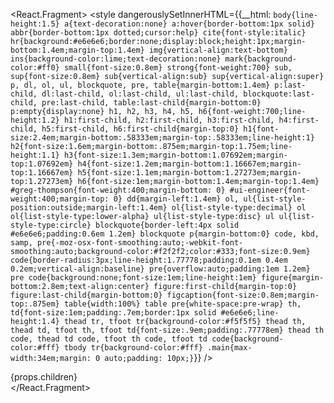 
  <React.Fragment>
    <Head>
      <title>Greg Thompson | thompsongl</title>
      <meta name='description' content='UI Engineer. Based in Omaha, NE' />
      <meta name='twitter:card' content='summary' />
      <meta name='twitter:site' content='@thompsongl' />
      <meta name='twitter:title' content='thompsongl' />
      <meta name='twitter:description' content='UI Engineer. Based in Omaha, NE' />
      <style dangerouslySetInnerHTML={{__html: `
        body{line-height:1.5} a{text-decoration:none} a:hover{border-bottom:1px solid} abbr{border-bottom:1px dotted;cursor:help} cite{font-style:italic} hr{background:#e6e6e6;border:none;display:block;height:1px;margin-bottom:1.4em;margin-top:1.4em} img{vertical-align:text-bottom} ins{background-color:lime;text-decoration:none} mark{background-color:#ff0} small{font-size:0.8em} strong{font-weight:700} sub, sup{font-size:0.8em} sub{vertical-align:sub} sup{vertical-align:super} p, dl, ol, ul, blockquote, pre, table{margin-bottom:1.4em} p:last-child, dl:last-child, ol:last-child, ul:last-child, blockquote:last-child, pre:last-child, table:last-child{margin-bottom:0} p:empty{display:none} h1, h2, h3, h4, h5, h6{font-weight:700;line-height:1.2} h1:first-child, h2:first-child, h3:first-child, h4:first-child, h5:first-child, h6:first-child{margin-top:0} h1{font-size:2.4em;margin-bottom:.58333em;margin-top:.58333em;line-height:1} h2{font-size:1.6em;margin-bottom:.875em;margin-top:1.75em;line-height:1.1} h3{font-size:1.3em;margin-bottom:1.07692em;margin-top:1.07692em} h4{font-size:1.2em;margin-bottom:1.16667em;margin-top:1.16667em} h5{font-size:1.1em;margin-bottom:1.27273em;margin-top:1.27273em} h6{font-size:1em;margin-bottom:1.4em;margin-top:1.4em} #greg-thompson{font-weight:400;margin-bottom: 0} #ui-engineer{font-weight:400;margin-top: 0} dd{margin-left:1.4em} ol, ul{list-style-position:outside;margin-left:1.4em} ol{list-style-type:decimal} ol ol{list-style-type:lower-alpha} ul{list-style-type:disc} ul ul{list-style-type:circle} blockquote{border-left:4px solid #e6e6e6;padding:0.6em 1.2em} blockquote p{margin-bottom:0} code, kbd, samp, pre{-moz-osx-font-smoothing:auto;-webkit-font-smoothing:auto;background-color:#f2f2f2;color:#333;font-size:0.9em} code{border-radius:3px;line-height:1.77778;padding:0.1em 0.4em 0.2em;vertical-align:baseline} pre{overflow:auto;padding:1em 1.2em} pre code{background:none;font-size:1em;line-height:1em} figure{margin-bottom:2.8em;text-align:center} figure:first-child{margin-top:0} figure:last-child{margin-bottom:0} figcaption{font-size:0.8em;margin-top:.875em} table{width:100%} table pre{white-space:pre-wrap} th, td{font-size:1em;padding:.7em;border:1px solid #e6e6e6;line-height:1.4} thead tr, tfoot tr{background-color:#f5f5f5} thead th, thead td, tfoot th, tfoot td{font-size:.9em;padding:.77778em} thead th code, thead td code, tfoot th code, tfoot td code{background-color:#fff} tbody tr{background-color:#fff} .main{max-width:34em;margin: 0 auto;padding: 10px;}
      `}} />
    </Head>
    <div class="main">
      {props.children}
    </div>
  </React.Fragment>

<Readme />

